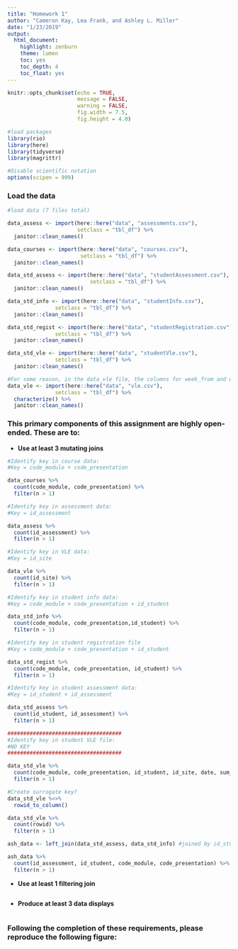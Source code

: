 ```yaml
---
title: "Homework 1"
author: "Cameron Kay, Lea Frank, and Ashley L. Miller"
date: "1/23/2019"
output:
  html_document:
    highlight: zenburn
    theme: lumen
    toc: yes
    toc_depth: 4
    toc_float: yes
---
```


```r

knitr::opts_chunk$set(echo = TRUE,
                      message = FALSE,
                      warning = FALSE,
                      fig.width = 7.5,
                      fig.height = 4.0)

#load packages
library(rio)
library(here)
library(tidyverse)
library(magrittr)

#Disable scientific notation
options(scipen = 999)

```

### Load the data

```r

#load data (7 files total)

data_assess <- import(here::here("data", "assessments.csv"),
                      setclass = "tbl_df") %>%
  janitor::clean_names()

data_courses <- import(here::here("data", "courses.csv"),
                       setclass = "tbl_df") %>% 
  janitor::clean_names()

data_std_assess <- import(here::here("data", "studentAssessment.csv"),
                          setclass = "tbl_df") %>% 
  janitor::clean_names()

data_std_info <- import(here::here("data", "studentInfo.csv"),
               setclass = "tbl_df") %>% 
  janitor::clean_names()

data_std_regist <- import(here::here("data", "studentRegistration.csv"),
               setclass = "tbl_df") %>% 
  janitor::clean_names()

data_std_vle <- import(here::here("data", "studentVle.csv"),
               setclass = "tbl_df") %>% 
  janitor::clean_names()

#For some reason, in the data_vle file, the columns for week_from and week_to consist of all NAs????
data_vle <- import(here::here("data", "vle.csv"),
               setclass = "tbl_df") %>% 
  characterize() %>%
  janitor::clean_names()

```

### This primary components of this assignment are highly open-ended. These are to:

  + **Use at least 3 mutating joins**

```r

#Identify key in course data:
#Key = code_module + code_presentation

data_courses %>% 
  count(code_module, code_presentation) %>% 
  filter(n > 1)

#Identify key in assessment data:
#Key = id_assessment

data_assess %>% 
  count(id_assessment) %>% 
  filter(n > 1)

#Identify key in VLE data:
#Key = id_site

data_vle %>% 
  count(id_site) %>% 
  filter(n > 1)

#Identify key in student info data:
#Key = code_module + code_presentation + id_student

data_std_info %>% 
  count(code_module, code_presentation,id_student) %>% 
  filter(n > 1)

#Identify key in student registration file
#Key = code_module + code_presentation + id_student

data_std_regist %>% 
  count(code_module, code_presentation, id_student) %>% 
  filter(n > 1)

#Identify key in student assessment data:
#Key = id_student + id_assessment

data_std_assess %>% 
  count(id_student, id_assessment) %>% 
  filter(n > 1)

####################################
#Identify key in student VLE file:
#NO KEY
####################################

data_std_vle %>% 
  count(code_module, code_presentation, id_student, id_site, date, sum_click) %>% 
  filter(n > 1)

#Create surrogate key?
data_std_vle %<>% 
  rowid_to_column()

data_std_vle %>%
  count(rowid) %>%
  filter(n > 1)

```

```r

ash_data <- left_join(data_std_assess, data_std_info) #joined by id_student

ash_data %>% 
  count(id_assessment, id_student, code_module, code_presentation) %>% #key
  filter(n > 1)

```

  + **Use at least 1 filtering join**

```r



```

  + **Produce at least 3 data displays**

```r



```
  
### Following the completion of these requirements, please reproduce the following figure:

```r



```